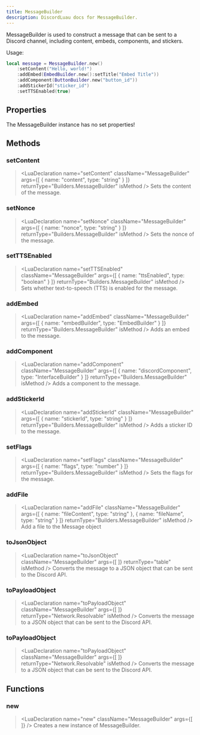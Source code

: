 ```yaml
---
title: MessageBuilder
description: DiscordLuau docs for MessageBuilder.
---
```

[//]: # (This file was automatically compiled through the Generator luau code under this repository)
[//]: # (if you want to edit the documentation of discord-luau, please write changes)
[//]: # (to the discord-luau repository itself, we extract the comments from discord-luau and translate)
[//]: # (them into markdown files that Nextra can interpret!)

[//]: # (----- DOCUMENT IMPORTS ----- )


[//]: # (----- DOCUMENT DESCRIPTION ----- )

MessageBuilder is used to construct a message that can be sent to a Discord channel, including content, embeds, components, and stickers.

Usage:
```lua
local message = MessageBuilder.new()
	:setContent("Hello, world!")
	:addEmbed(EmbedBuilder.new():setTitle("Embed Title"))
	:addComponent(ButtonBuilder.new("button_id"))
	:addStickerId("sticker_id")
	:setTTSEnabled(true)
```

[//]: # (----- DOCUMENT PROPERTIES ----- )

## Properties

The MessageBuilder instance has no set properties!

[//]: # (----- DOCUMENT METHODS ----- )

## Methods

### setContent

> <LuaDeclaration name="setContent" className="MessageBuilder" args={[ { name: "content", type: "string" } ]} returnType="Builders.MessageBuilder" isMethod />
Sets the content of the message.
### setNonce

> <LuaDeclaration name="setNonce" className="MessageBuilder" args={[ { name: "nonce", type: "string" } ]} returnType="Builders.MessageBuilder" isMethod />
Sets the nonce of the message.
### setTTSEnabled

> <LuaDeclaration name="setTTSEnabled" className="MessageBuilder" args={[ { name: "ttsEnabled", type: "boolean" } ]} returnType="Builders.MessageBuilder" isMethod />
Sets whether text-to-speech (TTS) is enabled for the message.
### addEmbed

> <LuaDeclaration name="addEmbed" className="MessageBuilder" args={[ { name: "embedBuilder", type: "EmbedBuilder" } ]} returnType="Builders.MessageBuilder" isMethod />
Adds an embed to the message.
### addComponent

> <LuaDeclaration name="addComponent" className="MessageBuilder" args={[ { name: "discordComponent", type: "InterfaceBuilder" } ]} returnType="Builders.MessageBuilder" isMethod />
Adds a component to the message.
### addStickerId

> <LuaDeclaration name="addStickerId" className="MessageBuilder" args={[ { name: "stickerId", type: "string" } ]} returnType="Builders.MessageBuilder" isMethod />
Adds a sticker ID to the message.
### setFlags

> <LuaDeclaration name="setFlags" className="MessageBuilder" args={[ { name: "flags", type: "number" } ]} returnType="Builders.MessageBuilder" isMethod />
Sets the flags for the message.
### addFile

> <LuaDeclaration name="addFile" className="MessageBuilder" args={[ { name: "fileContent", type: "string" }, { name: "fileName", type: "string" } ]} returnType="Builders.MessageBuilder" isMethod />
Add a file to the Message object
### toJsonObject

> <LuaDeclaration name="toJsonObject" className="MessageBuilder" args={[  ]} returnType="table" isMethod />
Converts the message to a JSON object that can be sent to the Discord API.
### toPayloadObject

> <LuaDeclaration name="toPayloadObject" className="MessageBuilder" args={[  ]} returnType="Network.Resolvable" isMethod />
Converts the message to a JSON object that can be sent to the Discord API.
### toPayloadObject

> <LuaDeclaration name="toPayloadObject" className="MessageBuilder" args={[  ]} returnType="Network.Resolvable" isMethod />
Converts the message to a JSON object that can be sent to the Discord API.

[//]: # (----- DOCUMENT FUNCTIONS ----- )

## Functions

### new

> <LuaDeclaration name="new" className="MessageBuilder" args={[  ]} />
Creates a new instance of MessageBuilder.

